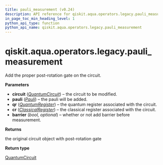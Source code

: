 ```yaml
---
title: pauli_measurement (v0.24)
description: API reference for qiskit.aqua.operators.legacy.pauli_measurement in qiskit v0.24
in_page_toc_min_heading_level: 1
python_api_type: function
python_api_name: qiskit.aqua.operators.legacy.pauli_measurement
---
```


<span id="qiskit-aqua-operators-legacy-pauli-measurement" />

# qiskit.aqua.operators.legacy.pauli\_measurement

<Function id="qiskit.aqua.operators.legacy.pauli_measurement" isDedicatedPage={true} github="https://github.com/qiskit-community/qiskit-aqua/tree/stable/0.8/qiskit/aqua/operators/legacy/common.py" signature="pauli_measurement(circuit, pauli, qr, cr, barrier=False)">
  Add the proper post-rotation gate on the circuit.

  **Parameters**

  *   **circuit** ([*QuantumCircuit*](qiskit.circuit.QuantumCircuit "qiskit.circuit.QuantumCircuit")) – the circuit to be modified.
  *   **pauli** ([*Pauli*](qiskit.quantum_info.Pauli "qiskit.quantum_info.Pauli")) – the pauli will be added.
  *   **qr** ([*QuantumRegister*](qiskit.circuit.QuantumRegister "qiskit.circuit.QuantumRegister")) – the quantum register associated with the circuit.
  *   **cr** ([*ClassicalRegister*](qiskit.circuit.ClassicalRegister "qiskit.circuit.ClassicalRegister")) – the classical register associated with the circuit.
  *   **barrier** (*bool, optional*) – whether or not add barrier before measurement.

  **Returns**

  the original circuit object with post-rotation gate

  **Return type**

  [QuantumCircuit](qiskit.circuit.QuantumCircuit "qiskit.circuit.QuantumCircuit")
</Function>

